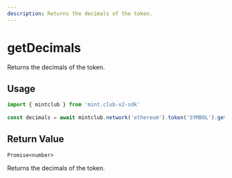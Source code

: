 ```yaml
---
description: Returns the decimals of the token.
---
```


# getDecimals 

Returns the decimals of the token. 

## Usage

```ts twoslash [example.ts]
import { mintclub } from 'mint.club-v2-sdk'
 
const decimals = await mintclub.network('ethereum').token('SYMBOL').getDecimals()
```

## Return Value

`Promise<number>`

Returns the decimals of the token.